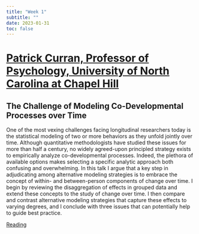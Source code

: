 ```yaml
---
title: "Week 1"
subtitle: ""
date: 2023-01-31
toc: false
---
```

# [Patrick Curran, Professor of Psychology, University of North Carolina at Chapel Hill](https://psych.princeton.edu/event/patrick-curran-professor-psychology-university-north-carolina-chapel-hill)

## The Challenge of Modeling Co-Developmental Processes over Time

One of the most vexing challenges facing longitudinal researchers today is the statistical modeling of two or more behaviors as they unfold jointly over time. Although quantitative methodologists have studied these issues for more than half a century, no widely agreed-upon principled strategy exists to empirically analyze co-developmental processes. Indeed, the plethora of available options makes selecting a specific analytic approach both confusing and overwhelming. In this talk I argue that a key step in adjudicating among alternative modeling strategies is to embrace the concept of within- and between-person components of change over time. I begin by reviewing the disaggregation of effects in grouped data and extend these concepts to the study of change over time. I then compare and contrast alternative modeling strategies that capture these effects to varying degrees, and I conclude with three issues that can potentially help to guide best practice.

[Reading](https://psych.princeton.edu/sites/psychology/files/The%20Challenge%20of%20Modeling%20Co-Developmental%20Processes%20over%20Time%20Curran%20%26%20Hancock%20%282021%29.pdf)


